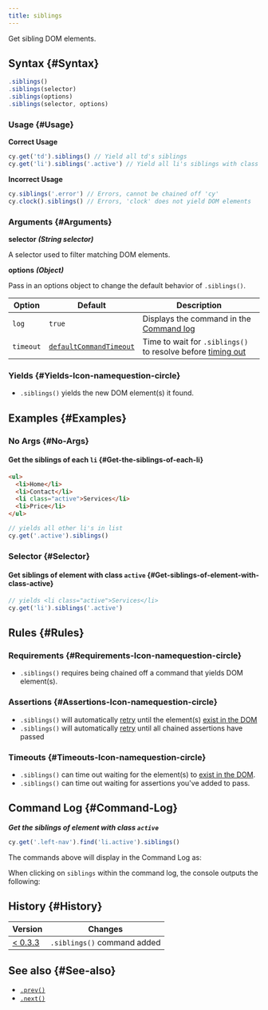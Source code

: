 ```yaml
---
title: siblings
---
```


Get sibling DOM elements.

## Syntax {#Syntax}

```javascript
.siblings()
.siblings(selector)
.siblings(options)
.siblings(selector, options)
```

### Usage {#Usage}

**<Icon name="check-circle" color="green" /> Correct Usage**

```javascript
cy.get('td').siblings() // Yield all td's siblings
cy.get('li').siblings('.active') // Yield all li's siblings with class '.active'
```

**<Icon name="exclamation-triangle" color="red" /> Incorrect Usage**

```javascript
cy.siblings('.error') // Errors, cannot be chained off 'cy'
cy.clock().siblings() // Errors, 'clock' does not yield DOM elements
```

### Arguments {#Arguments}

**<Icon name="angle-right" /> selector** **_(String selector)_**

A selector used to filter matching DOM elements.

**<Icon name="angle-right" /> options** **_(Object)_**

Pass in an options object to change the default behavior of `.siblings()`.

| Option    | Default                                                              | Description                                                                              |
| --------- | -------------------------------------------------------------------- | ---------------------------------------------------------------------------------------- |
| `log`     | `true`                                                               | Displays the command in the [Command log](/guides/core-concepts/cypress-app#Command-Log) |
| `timeout` | [`defaultCommandTimeout`](/guides/references/configuration#Timeouts) | Time to wait for `.siblings()` to resolve before [timing out](#Timeouts)                 |

### Yields [<Icon name="question-circle"/>](/guides/core-concepts/introduction-to-cypress#Subject-Management) {#Yields-Icon-namequestion-circle}

- `.siblings()` yields the new DOM element(s) it found.

## Examples {#Examples}

### No Args {#No-Args}

#### Get the siblings of each `li` {#Get-the-siblings-of-each-li}

```html
<ul>
  <li>Home</li>
  <li>Contact</li>
  <li class="active">Services</li>
  <li>Price</li>
</ul>
```

```javascript
// yields all other li's in list
cy.get('.active').siblings()
```

### Selector {#Selector}

#### Get siblings of element with class `active` {#Get-siblings-of-element-with-class-active}

```javascript
// yields <li class="active">Services</li>
cy.get('li').siblings('.active')
```

## Rules {#Rules}

### Requirements [<Icon name="question-circle"/>](/guides/core-concepts/introduction-to-cypress#Chains-of-Commands) {#Requirements-Icon-namequestion-circle}

- `.siblings()` requires being chained off a command that yields DOM
element(s).

### Assertions [<Icon name="question-circle"/>](/guides/core-concepts/introduction-to-cypress#Assertions) {#Assertions-Icon-namequestion-circle}

- `.siblings()` will automatically
[retry](/guides/core-concepts/retry-ability) until the element(s)
[exist in the DOM](/guides/core-concepts/introduction-to-cypress#Default-Assertions)</li><li>`.siblings()`
will automatically [retry](/guides/core-concepts/retry-ability) until all
chained assertions have passed

### Timeouts [<Icon name="question-circle"/>](/guides/core-concepts/introduction-to-cypress#Timeouts) {#Timeouts-Icon-namequestion-circle}

- `.siblings()` can time out waiting for the element(s) to
[exist in the DOM](/guides/core-concepts/introduction-to-cypress#Default-Assertions).</li><li>`.siblings()`
can time out waiting for assertions you've added to pass.

## Command Log {#Command-Log}

**_Get the siblings of element with class `active`_**

```javascript
cy.get('.left-nav').find('li.active').siblings()
```

The commands above will display in the Command Log as:

<DocsImage src="/img/api/siblings/find-siblings-of-dom-elements-to-test.png" alt="Command Log siblings" ></DocsImage>

When clicking on `siblings` within the command log, the console outputs the
following:

<DocsImage src="/img/api/siblings/console-log-of-sibling-elements.png" alt="Console Log siblings" ></DocsImage>

## History {#History}

| Version                                       | Changes                     |
| --------------------------------------------- | --------------------------- |
| [< 0.3.3](/guides/references/changelog#0-3-3) | `.siblings()` command added |

## See also {#See-also}

- [`.prev()`](/api/commands/prev)
- [`.next()`](/api/commands/next)
